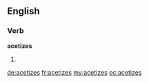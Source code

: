 ==English==

===Verb===
'''acetizes'''

# {{en-third-person singular of|acetize}}

[[de:acetizes]]
[[fr:acetizes]]
[[my:acetizes]]
[[oc:acetizes]]